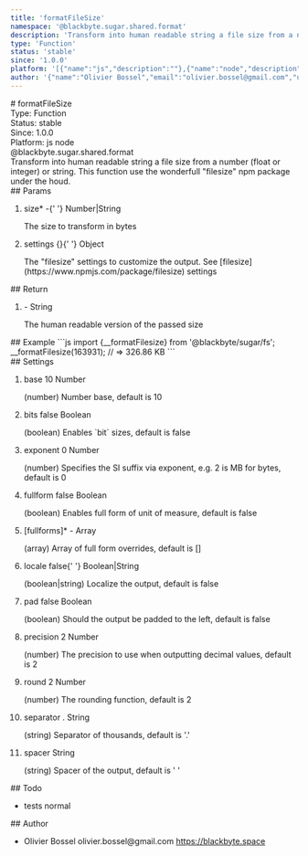 ```yaml
---
title: 'formatFileSize'
namespace: '@blackbyte.sugar.shared.format'
description: 'Transform into human readable string a file size from a number (float or integer) or string. This function use the wonderfull &quot;filesize&quot; npm package under the houd.'
type: 'Function'
status: 'stable'
since: '1.0.0'
platform: '[{"name":"js","description":""},{"name":"node","description":""}]'
author: '{"name":"Olivier Bossel","email":"olivier.bossel@gmail.com","url":"https://blackbyte.space"}'
---
```


<div class="docmap-mdx">
  # formatFileSize
  <div class="_metas">
    <div class="_type">
      <span class="_type-label">Type:</span>
      <span class="_type-value">Function</span>
    </div>
    <div class="_status">
      <span class="_status-label">Status:</span>
      <span class="_status-value -stable">stable</span>
    </div>
    <div class="_since">
      <span class="_since-label">Since:</span>
      <span class="_since-value">1.0.0</span>
    </div>
    <div class="_platform">
      <span class="_platform-label">Platform:</span>
      <span class="_platform-value -js">js</span>
      <span class="_platform-value -node">node</span>
    </div>
  </div>
  <div class="_namespace">@blackbyte.sugar.shared.format</div>
  <div class="_description typo-lead typo-format">
    Transform into human readable string a file size from a number (float or
    integer) or string. This function use the wonderfull &quot;filesize&quot;
    npm package under the houd.
  </div>
  <div class="_params">
    ## Params
    <ol class="_list">
      <li class="_item">
        <span class="_name">
          size<span class="_required">*</span>
        </span>
        <span class="_default">-</span>{' '}
        <span class="_type">Number&vert;String</span>
        <p class="_description">The size to transform in bytes</p>
      </li>
      <li class="_item">
        <span class="_name">settings</span>
        <span class="_default">&lcub;&rcub;</span>{' '}
        <span class="_type">Object</span>
        <p class="_description">
          The &quot;filesize&quot; settings to customize the output&period; See
          &lsqb;filesize&rsqb;&lpar;https&colon;&sol;&sol;www&period;npmjs&period;com&sol;package&sol;filesize&rpar;
          settings
        </p>
      </li>
    </ol>
  </div>
  <div class="_return">
    ## Return
    <ol class="_list">
      <li class="_item">
        <span class="_default">-</span>
        <span class="_type">String</span>
        <p class="_description">
          The human readable version of the passed size
        </p>
      </li>
    </ol>
  </div>
  <div class="_examples">
    ## Example ```js import {__formatFilesize} from '@blackbyte/sugar/fs';
    __formatFilesize(163931); // => 326.86 KB ```
  </div>
  <div class="_settings">
    ## Settings
    <ol class="_list">
      <li class="_item">
        <span class="_name">base</span>
        <span class="_default">10</span> <span class="_type">Number</span>
        <p class="_description">(number) Number base, default is 10</p>
      </li>
      <li class="_item">
        <span class="_name">bits</span>
        <span class="_default">false</span> <span class="_type">Boolean</span>
        <p class="_description">
          (boolean) Enables `bit` sizes, default is false
        </p>
      </li>
      <li class="_item">
        <span class="_name">exponent</span>
        <span class="_default">0</span> <span class="_type">Number</span>
        <p class="_description">
          (number) Specifies the SI suffix via exponent, e.g. 2 is MB for bytes,
          default is 0
        </p>
      </li>
      <li class="_item">
        <span class="_name">fullform</span>
        <span class="_default">false</span> <span class="_type">Boolean</span>
        <p class="_description">
          (boolean) Enables full form of unit of measure, default is false
        </p>
      </li>
      <li class="_item">
        <span class="_name">
          [fullforms]<span class="_required">*</span>
        </span>
        <span class="_default">-</span> <span class="_type">Array</span>
        <p class="_description">
          (array) Array of full form overrides, default is []
        </p>
      </li>
      <li class="_item">
        <span class="_name">locale</span>
        <span class="_default">false</span>{' '}
        <span class="_type">Boolean&vert;String</span>
        <p class="_description">
          (boolean|string) Localize the output, default is false
        </p>
      </li>
      <li class="_item">
        <span class="_name">pad</span>
        <span class="_default">false</span> <span class="_type">Boolean</span>
        <p class="_description">
          (boolean) Should the output be padded to the left, default is false
        </p>
      </li>
      <li class="_item">
        <span class="_name">precision</span>
        <span class="_default">2</span> <span class="_type">Number</span>
        <p class="_description">
          (number) The precision to use when outputting decimal values, default
          is 2
        </p>
      </li>
      <li class="_item">
        <span class="_name">round</span>
        <span class="_default">2</span> <span class="_type">Number</span>
        <p class="_description">(number) The rounding function, default is 2</p>
      </li>
      <li class="_item">
        <span class="_name">separator</span>
        <span class="_default">&period;</span> <span class="_type">String</span>
        <p class="_description">
          (string) Separator of thousands, default is '.'
        </p>
      </li>
      <li class="_item">
        <span class="_name">spacer</span>
        <span class="_default"> </span> <span class="_type">String</span>
        <p class="_description">
          (string) Spacer of the output, default is ' '
        </p>
      </li>
    </ol>
  </div>
  <div class="_todo">
    ## Todo
    <ul class="_list">
      <li class="_item">
        <span class="_description">tests</span>
        <span class="_priority -normal">normal</span>
      </li>
    </ul>
  </div>
  <div class="_author">
    ## Author
    <ul class="_list">
      <li class="_item">
        <span class="_name">Olivier Bossel</span>
        <span class="_email">olivier.bossel@gmail.com</span>
        <a href="https://blackbyte.space" target="_blank" class="_url">
          https://blackbyte.space
        </a>
      </li>
    </ul>
  </div>
</div>
